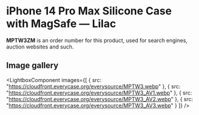 
# iPhone 14 Pro Max Silicone Case with MagSafe — Lilac

<Callout type='info' emoji='👉🏻'>**MPTW3ZM** is an order number for this product, used for search engines, auction websites and such.</Callout>

## Image gallery

<LightboxComponent
    images={[
      {
        src: "https://cloudfront.everycase.org/everysource/MPTW3.webp"
      },
      {
        src: "https://cloudfront.everycase.org/everysource/MPTW3_AV1.webp"
      },
      {
        src: "https://cloudfront.everycase.org/everysource/MPTW3_AV2.webp"
      },
      {
        src: "https://cloudfront.everycase.org/everysource/MPTW3_AV3.webp"
      }
    ]}
  />
